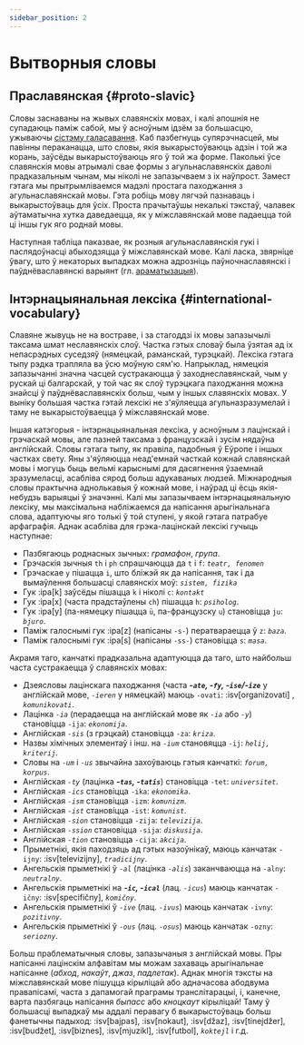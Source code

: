 ```yaml
---
sidebar_position: 2
---
```



# Вытворныя словы

## Праславянская \{#proto-slavic}

Словы заснаваны на жывых славянскіх мовах, і калі апошнія не супадаюць паміж сабой, мы ў асноўным ідзём за большасцю, ужываючы [сістэму галасавання][1]. Каб пазбегнуць супярэчнасцей, мы павінны пераканацца, што словы, якія выкарыстоўваюць адзін і той жа корань, заўсёды выкарыстоўваюць яго ў той жа форме. Паколькі ўсе славянскія мовы атрымалі свае формы з агульнаславянскіх даволі прадказальным чынам, мы ніколі не запазычваем з іх наўпрост. Замест гэтага мы прытрымліваемся мадэлі простага паходжання з агульнаславянскай мовы. Гэта робіць мову лягчэй пазнаваць і выкарыстоўваць для ўсіх. Проста прачытаўшы некалькі тэкстаў, чалавек аўтаматычна хутка даведаецца, як у міжславянскай мове падаецца той ці іншы гук яго роднай мовы.

Наступная табліца паказвае, як розныя агульнаславянскія гукі і паслядоўнасці абыходзяцца ў міжславянскай мове. Калі ласка, звярніце ўвагу, што ў некаторых выпадках можна адрозніць паўночнаславянскі і паўднёваславянскі варыянт (гл. [араматызацыя][2]).

<Souns />

## Інтэрнацыянальная лексіка \{#international-vocabulary}

Славяне жывуць не на востраве, і за стагоддзі іх мовы запазычылі таксама шмат неславянскіх слоў. Частка гэтых словаў была ўзятая ад іх непасрэдных суседзяў (нямецкай, раманскай, турэцкай). Лексіка гэтага тыпу рэдка трапляла ва ўсю моўную сям'ю. Напрыклад, нямецкія запазычанні значна часцей сустракаюцца ў заходнеславянскай, чым у рускай ці балгарскай, у той час як слоў турэцкага паходжання можна знайсці ў паўднёваславянскіх больш, чым у іншых славянскіх мовах. У выніку большая частка гэтай лексікі не з'яўляецца агульназразумелай і таму не выкарыстоўваецца ў міжславянскай мове.

Іншая катэгорыя - інтэрнацыянальная лексіка, у асноўным з лацінскай і грэчаскай мовы, але пазней таксама з французскай і зусім нядаўна англійскай. Словы гэтага тыпу, як правіла, падобныя ў Еўропе і іншых частках свету. Яны з'яўляюцца неад'емнай часткай кожнай славянскай мовы і могуць быць вельмі карыснымі для дасягнення ўзаемнай зразумеласці, асабліва сярод больш адукаваных людзей. Міжнародныя словы практычна аднолькавыя ў кожнай мове, і наўрад ці ёсць якія-небудзь варыяцыі ў значэнні. Калі мы запазычваем інтэрнацыянальную лексіку, мы максімальна набліжаемся да напісання арыгінальнага слова, адаптуючы яго толькі ў той ступені, у якой гэтага патрабуе арфаграфія. Аднак асабліва для грэка-лацінскай лексікі гучыць наступнае:

- Пазбягаюць роднасных зычных: _грамафон_, _група_.
- Грэчаскія зычныя `th` і `ph` спрашчаюцца да `t` і `f`: _`teatr, fenomen`_
- Грэчаскае `y` пішацца `i`, што бліжэй як да напісання, так і да вымаўлення большасці славянскіх моў: _`sistem, fizika`_
- Гук :ipa[k] заўсёды пішацца `k` і ніколі `c`: _`kontakt`_
- Гук :ipa[x] (часта прадстаўлены `ch`) пішацца `h`: _`psiholog`_.
- Гук :ipa[y] (па-нямецку пішацца `ü`, па-французску `u`) становіцца `ju`: _`bjuro`_.
- Паміж галоснымі гук :ipa[z] (напісаны `-s-`) ператвараецца ў `z`: _`baza`_.
- Паміж галоснымі гук :ipa[s] (напісаны `-ss-`) становіцца `s`: _`masa`_.

Акрамя таго, канчаткі прадказальна адаптуюцца да таго, што найбольш часта сустракаецца ў славянскіх мовах:

- Дзеясловы лацінскага паходжання (часта _**-`ate`, -`fy`, -`ise`/-`ize`**_ у англійскай мове, _`-ieren`_ у нямецкай) маюць `-ovati`: :isv[organizovati] , _`komunikovati`_.
- Лацінка _`-ia`_ (перадаецца на англійскай мове як _`-ia`_ або _`-y`_) становіцца `-ija`: _`ekonomija`_.
- Англійская _`-sis`_ (з грэцкай) становіцца `-za`: _`kriza`_.
- Назвы хімічных элементаў і інш. на _`-ium`_ становяцца `-ij`: _`helij, kriterij`_.
- Словы на _`-um`_ і _`-us`_ звычайна захоўваюць гэтыя канчаткі: _`forum, korpus`_.
- Англійская _`-ty`_ (лацінка _**-`tas`, -`tatis`**_) становіцца `-tet`: _`universitet`_.
- Англійская _`-ics`_ становіцца `-ika`: _`ekonomika`_.
- Англійская _`-ism`_ становіцца `-izm`: _`komunizm`_.
- Англійская _`-ist`_ становіцца `-ist`: _`komunist`_.
- Англійская _`-sion`_ становіцца `-zija`: _`televizija`_.
- Англійская _`-ssion`_ становіцца `-sija`: _`diskusija`_.
- Англійская _`-tion`_ становіцца `-cija`: _`akcija`_.
- Прыметнікі, якія паходзяць ад гэтых назоўнікаў, маюць канчатак `-ijny`: :isv[televizijny], _`tradicijny`_.
- Ангельскія прыметнікі ў _`-al`_ (лацінка _`-alis`_) заканчваюцца на `-alny`: _`neutralny`_.
- Ангельскія прыметнікі на _**-`ic`, -`ical`**_ (лац. _`-icus`_) маюць канчатак `-ičny`: :isv[specifičny], _`komičny`_.
- Ангельскія прыметнікі ў _`-ive`_ (лац. _`-ivus`_) маюць канчатак `-ivny`: _`pozitivny`_.
- Ангельскія прыметнікі ў _`-ous`_ (лац. _`-osus`_) маюць канчатак `-ozny`: _`seriozny`_.

Больш праблематычныя словы, запазычаныя з англійскай мовы. Пры напісанні лацінскім алфавітам мы можам захаваць арыгінальнае напісанне (_абход_, _накаўт_, _джаз_, _падлетак_). Аднак многія тэксты на міжславянскай мове пішуцца кірыліцай або адначасова абодвума правапісамі, часта з дапамогай праграмы транслітарацыі, і, канечне, варта пазбягаць напісання _быпасс_ або _кноцкаут_ кірыліцай! Таму ў большасці выпадкаў мы аддалі перавагу б выкарыстоўваць больш фанетычны падыход: :isv[bajpas], :isv[nokaut], :isv[džaz], :isv[tinejdžer], :isv[budžet], :isv[biznes], :isv[mjuzikl], :isv[futbol],  _`koktejl`_ і г.д.

[1]: ../introduction/design-criteria.mdx#vocabulary

[2]: flavourisation.mdx

